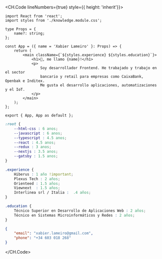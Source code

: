 <CH.Code lineNumbers={true} style={{ height: 'inherit'}}>

```tsx index.tsx box=9[23:38]
import React from 'react';
import styles from './knowledge.module.css';

type Props = {
    name?: string;
};

const App = ({ name = 'Xabier Lameiro' }: Props) => {
    return (
        <main className={`${styles.experience} ${styles.education}`}>
            <h1>👋, me llamo {name}!</h1>
            <p>
                Soy desarrollador Frontend. He trabajado y trabajo en el sector
                bancario y retail para empresas como CaixaBank, Openbak e Inditex.
                Me gusta el desarrollo aplicaciones, automatizaciones y el IoT.
            </p>
        </main>
    );
};

export { App, App as default };
```

```css knowledge.module.css
:root {
    --html-css : 6 anos;
    --javascript : 6 anos;
    --typescript : 4.5 anos;
    --react : 4.5 anos;
    --redux : 3 anos;
    --nextjs : 3.5 anos;
    --gatsby : 1.5 anos;
}

.experience {
    Hiberus : 1 año !important;
    Plexus Tech : 2 años;
    Orienteed : 1.5 años;
    Viewnext  : 1.5 años;
    Interlinea srl / Italia :  .4 años;
}

.education {
    Técnico Superior en Desarrollo de Aplicaciones Web : 2 años;
    Técnico en Sistemas Microinformáticos y Redes : 2 años;
}
```

```json contact.json
{
    "email": "xabier.lameiro@gmail.com",
    "phone": "+34 603 018 268"
}
```

</CH.Code>

